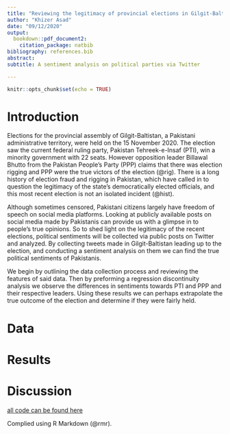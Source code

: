 ```yaml
---
title: "Reviewing the legitimacy of provincial elections in Gilgit-Baltistan"
author: "Khizer Asad"
date: "09/12/2020"
output:
  bookdown::pdf_document2:
    citation_package: natbib
bibliography: references.bib
abstract: 
subtitle: A sentiment analysis on political parties via Twitter

---
```


```r
knitr::opts_chunk$set(echo = TRUE)
```

# Introduction

Elections for the provincial assembly of Gilgit-Baltistan, a Pakistani administrative territory, were held on the 15 November 2020. The election saw the current federal ruling party, Pakistan Tehreek-e-Insaf (PTI), win a minority government with 22 seats. However opposition leader Billawal Bhutto from the Pakistan People's Party (PPP) claims that there was election rigging and PPP were the true victors of the election (@rig). There is a long history of election fraud and rigging in Pakistan, which have called in to question the legitimacy of the state's democratically elected officials, and this most recent election is not an isolated incident (@hist).

Although sometimes censored, Pakistani citizens largely have freedom of speech on social media platforms. Looking at publicly available posts on social media made by Pakistanis can provide us with a glimpse in to people's true opinions. So to shed light on the legitimacy of the recent elections, political sentiments will be collected via public posts on Twitter and analyzed. By collecting tweets made in Gilgit-Baltistan leading up to the election, and conducting a sentiment analysis on them we can find the true political sentiments of Pakistanis. 

We begin by outlining the data collection process and reviewing the features of said data. Then by preforming a regression discontinuity analysis we observe the differences in sentiments towards PTI and PPP and their respective leaders. Using these results we can perhaps extrapolate the true outcome of the election and determine if they were fairly held.

# Data

# Results 

# Discussion 


[all code can be found here](https://github.com/KhizerA/Twitter)

Complied using R Markdown (@rmr).
